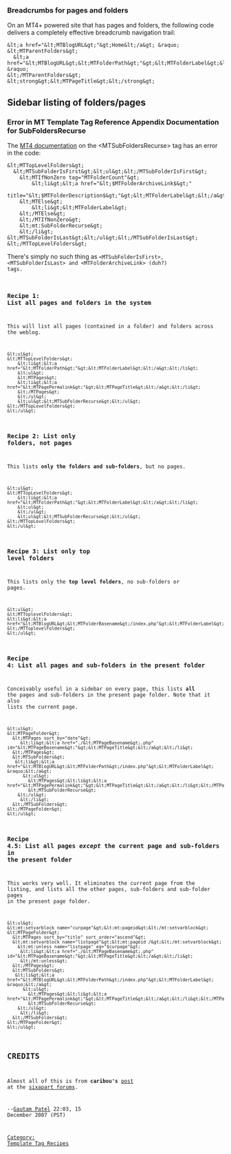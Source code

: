 === Breadcrumbs for pages and folders ===

On an MT4+ powered site that has pages and folders, the following code delivers a completely effective breadcrumb navigation trail:

<pre>&lt;a href="&lt;MTBlogURL&gt;"&gt;Home&lt;/a&gt; &raquo;
&lt;MTParentFolders&gt; 
  &lt;a href="&lt;MTBlogURL&gt;&lt;MTFolderPath&gt;"&gt;&lt;MTFolderLabel&gt;&lt;/a&gt; &raquo;
&lt;/MTParentFolders&gt;
&lt;strong&gt;&lt;MTPageTitle&gt;&lt;/strong&gt;</pre>


== Sidebar listing of folders/pages ==

=== Error in MT Template Tag Reference Appendix Documentation for SubFoldersRecurse ===

The [http://www.movabletype.org/documentation/appendices/tags/subfolderrecurse.html MT4 documentation] on the &lt;MTSubFoldersRecurse&gt; tag has an error in the code:

<pre>&lt;MTTopLevelFolders&gt;
  &lt;MTSubFolderIsFirst&gt;&lt;ul&gt;&lt;/MTSubFolderIsFirst&gt;
    &lt;MTIfNonZero tag="MTFolderCount"&gt;
        &lt;li&gt;&lt;a href="&lt;$MTFolderArchiveLink$&gt;"
        title="&lt;$MTFolderDescription$&gt;"&gt;&lt;MTFolderLabel&gt;&lt;/a&gt;
    &lt;MTElse&gt;
        &lt;li&gt;&lt;MTFolderLabel&gt;
    &lt;/MTElse&gt;
    &lt;/MTIfNonZero&gt;
    &lt;mt:SubFolderRecurse&gt;
    &lt;/li&gt;
&lt;MTSubFolderIsLast&gt;&lt;/ul&gt;&lt;/MTSubFolderIsLast&gt;
&lt;/MTTopLevelFolders&gt;</pre>

There's simply no such thing as <code>&lt;MTSubFolderIsFirst&gt;, &lt;MTSubFolderIsLast&gt; and &lt;MTFolderArchiveLink&gt; (duh?) tags. 

=== Recipe 1: List all pages and folders in the system ===

This will list all pages (contained in a folder) and folders across the weblog.

<pre>&lt;ul&gt;
&lt;MTTopLevelFolders&gt;
    &lt;li&gt;&lt;a href="&lt;MTFolderPath&gt;"&gt;&lt;MTFolderLabel&gt;&lt;/a&gt;&lt;/li&gt;
    &lt;ul&gt;
    &lt;MTPages&gt;
    &lt;li&gt;&lt;a href="&lt;MTPagePermalink&gt;"&gt;&lt;MTPageTitle&gt;&lt;/a&gt;&lt;/li&gt;
    &lt;/MTPages&gt;
    &lt;/ul&gt;
    &lt;ul&gt;&lt;MTSubFolderRecurse&gt;&lt;/ul&gt;
&lt;/MTTopLevelFolders&gt;
&lt;/ul&gt;</pre>

=== Recipe 2: List only folders, not pages ===

This lists <b>only the folders and sub-folders</b>, but no pages.

<pre>
&lt;ul&gt;
&lt;MTTopLevelFolders&gt;
    &lt;li&gt;&lt;a href="&lt;MTFolderPath&gt;"&gt;&lt;MTFolderLabel&gt;&lt;/a&gt;&lt;/li&gt;
    &lt;ul&gt;
    &lt;/ul&gt;
    &lt;ul&gt;&lt;MTSubFolderRecurse&gt;&lt;/ul&gt;
&lt;/MTTopLevelFolders&gt;
&lt;/ul&gt;
</pre>

=== Recipe 3: List only top level folders ===

This lists only the <b>top level folders</b>, no sub-folders or pages.

<pre>
&lt;ul&gt;
&lt;MTToplevelFolders&gt;
&lt;li&gt;&lt;a href="&lt;MTBlogURL&gt;&lt;MTFolderBasename&gt;/index.php"&gt;&lt;MTFolderLabel&gt;&lt;/a&gt;&lt;/li&gt;
&lt;/MTToplevelFolders&gt;
&lt;/ul&gt;
</pre>

=== Recipe 4: List all pages and sub-folders in the present folder ===

Conceivably useful in a sidebar on every page, this lists <b>all</b> the pages and sub-folders in the present page folder. Note that it also lists the current page.

<pre>
&lt;ul&gt;
&lt;MTPageFolder&gt;
  &lt;MTPages sort_by="date"&gt;
     &lt;li&gt;&lt;a href="./&lt;MTPageBasename&gt;.php" id="&lt;MTPageBasename&gt;"&gt;&lt;MTPageTitle&gt;&lt;/a&gt;&lt;/li&gt;
  &lt;/MTPages&gt;
  &lt;MTSubFolders&gt;
   &lt;li&gt;&lt;a href="&lt;MTBlogURL&gt;&lt;MTFolderPath&gt;/index.php"&gt;&lt;MTFolderLabel&gt;  &raquo;&lt;/a&gt;
      &lt;ul&gt;
        &lt;MTPages&gt;&lt;li&gt;&lt;a href="&lt;MTPagePermalink&gt;"&gt;&lt;MTPageTitle&gt;&lt;/a&gt;&lt;/li&gt;&lt;/MTPages&gt;
        &lt;MTSubFolderRecurse&gt; 
    &lt;/ul&gt;
     &lt;/li&gt;
  &lt;/MTSubFolders&gt;
&lt;/MTPageFolder&gt;
&lt;/ul&gt;
</pre>

=== Recipe 4.5: List all pages <i>except</i> the current page and sub-folders in the present folder ===

This works very well. It eliminates the current page from the listing, and lists all the other pages, sub-folders and sub-folder pages in the present page folder.

<pre>
&lt;ul&gt;
&lt;mt:setvarblock name="curpage"&gt;&lt;mt:pageid&gt;&lt;/mt:setvarblock&gt;
&lt;MTPageFolder&gt;
  &lt;MTPages sort_by="title" sort_order="ascend"&gt;
  &lt;mt:setvarblock name="listpage"&gt;&lt;mt:pageid /&gt;&lt;/mt:setvarblock&gt;
  	&lt;mt:unless name="listpage" eq="$curpage"&gt;
     &lt;li&gt;&lt;a href="./&lt;MTPageBasename&gt;.php" id="&lt;MTPageBasename&gt;"&gt;&lt;MTPageTitle&gt;&lt;/a&gt;&lt;/li&gt;
     &lt;/mt:unless&gt;
  &lt;/MTPages&gt;
  &lt;MTSubFolders&gt;
   &lt;li&gt;&lt;a href="&lt;MTBlogURL&gt;&lt;MTFolderPath&gt;/index.php"&gt;&lt;MTFolderLabel&gt;  &raquo;&lt;/a&gt;
      &lt;ul&gt;
        &lt;MTPages&gt;&lt;li&gt;&lt;a href="&lt;MTPagePermalink&gt;"&gt;&lt;MTPageTitle&gt;&lt;/a&gt;&lt;/li&gt;&lt;/MTPages&gt;
        &lt;MTSubFolderRecurse&gt; 
    &lt;/ul&gt;
     &lt;/li&gt;
  &lt;/MTSubFolders&gt;
&lt;/MTPageFolder&gt;
&lt;/ul&gt;
</pre>

== CREDITS ==

Almost all of this is from <b>caribou's</b> [http://forums.sixapart.com/index.php?showtopic=64145&hl=folders post] at the [http://forums.sixapart.com/ sixapart forums].

--[[User:Gspatel|Gautam Patel]] 22:03, 15 December 2007 (PST)

[[Category: Template Tag Recipes]]
